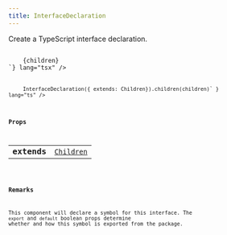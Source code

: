 ```yaml
---
title: InterfaceDeclaration
---
```



Create a TypeScript interface declaration.

<Tabs syncKey="component-style">
    <TabItem label="jsx">
        <Code code={`import { InterfaceDeclaration } from "@alloy-js/core" 

<InterfaceDeclaration extends={Children}>
    {children}
</InterfaceDeclaration>`} lang="tsx" />
</TabItem>
<TabItem label="stc">
    <Code code={`import { InterfaceDeclaration } from "@alloy-js/core/stc" 

InterfaceDeclaration({ extends: Children}).children(children)` } lang="ts" />
</TabItem>
</Tabs>

### Props

<table>
  <tr>
    <td style="text-align: right;font-weight: bold;">extends</td>
    <td>
      <Badge text="optional" variant="note" size="small" /> <code><a href="/reference/core/types/children/">Children</a></code>
  
  
  
  
  </td>
  </tr>
</table>

  ### Remarks

This component will declare a symbol for this interface. The `export` and `default` boolean props determine whether and how this symbol is exported from the package.

